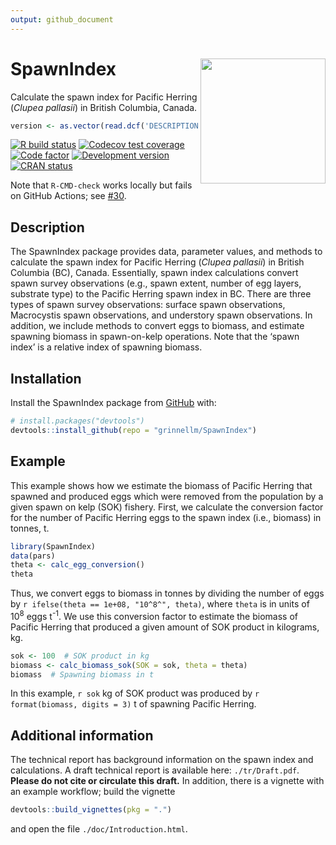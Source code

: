```yaml
---
output: github_document
---
```


<!-- README.md is generated from README.Rmd. Please edit that file. -->

# SpawnIndex <img src='man/sticker/sticker.png' align="right" height="200"/>

Calculate the spawn index for Pacific Herring (*Clupea pallasii*) in
British Columbia, Canada.

```r
version <- as.vector(read.dcf('DESCRIPTION')[, 'Version'])
```

<!-- badges: start -->
[![R build status](https://github.com/grinnellm/SpawnIndex/workflows/R-CMD-check/badge.svg)](https://github.com/grinnellm/SpawnIndex/actions)
[![Codecov test coverage](https://codecov.io/gh/grinnellm/SpawnIndex/branch/master/graph/badge.svg)](https://codecov.io/gh/grinnellm/SpawnIndex)
[![Code factor](https://github.com/grinnellm/SpawnIndex/workflows/lint/badge.svg)](https://github.com/grinnellm/SpawnIndex/actions)
[![Development version](https://img.shields.io/badge/Version-`r version`-orange.svg?style=flat-square)](commits/master)
[![CRAN status](https://www.r-pkg.org/badges/version/SpawnIndex)](https://CRAN.R-project.org/package=SpawnIndex)
<!-- badges: end -->

Note that `R-CMD-check` works locally but fails on GitHub Actions;
see [#30](https://github.com/grinnellm/SpawnIndex/issues/30).

## Description

The SpawnIndex package provides data, parameter values, and methods to
calculate the spawn index for Pacific Herring (*Clupea pallasii*) in
British Columbia (BC), Canada. Essentially, spawn index calculations convert
spawn survey observations (e.g., spawn extent, number of egg layers,
substrate type) to the Pacific Herring spawn index in BC. There are three
types of spawn survey observations: surface spawn observations, Macrocystis
spawn observations, and understory spawn observations. In addition, we
include methods to convert eggs to biomass, and estimate spawning biomass in
spawn-on-kelp operations. Note that the 'spawn index' is a relative index of
spawning biomass.

## Installation

Install the SpawnIndex package from [GitHub](https://github.com/) with:

```r
# install.packages("devtools")
devtools::install_github(repo = "grinnellm/SpawnIndex")
```

## Example

This example shows how we estimate
the biomass of Pacific Herring that spawned and produced eggs
which were removed from the population by a given spawn on kelp (SOK) fishery.
First, we calculate the conversion factor for the number of Pacific Herring eggs
to the spawn index (i.e., biomass) in tonnes, t.

```r
library(SpawnIndex)
data(pars)
theta <- calc_egg_conversion()
theta
```

Thus, we convert eggs to biomass in tonnes by
dividing the number of eggs by `r ifelse(theta == 1e+08, "10^8^", theta)`,
where `theta` is in units of 10^8^\ eggs\ t^-1^.
We use this conversion factor to estimate the biomass of
Pacific Herring that produced a given amount of SOK product in kilograms, kg.

```r
sok <- 100  # SOK product in kg
biomass <- calc_biomass_sok(SOK = sok, theta = theta)
biomass  # Spawning biomass in t
```

In this example, `r sok`\ kg of SOK product was produced by
`r format(biomass, digits = 3)`\ t of spawning Pacific Herring.

## Additional information

The technical report has background information on the spawn index and calculations.
A draft technical report is available here: `./tr/Draft.pdf`.
**Please do not cite or circulate this draft.**
In addition, there is a vignette with an example workflow;
build the vignette

```r
devtools::build_vignettes(pkg = ".")
```

and open the file `./doc/Introduction.html`.
